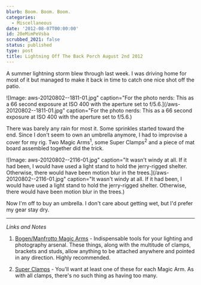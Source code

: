 ```yaml
---
blurb: Boom. Boom. Boom.
categories:
  - Miscellaneous
date: '2012-08-07T00:00:00'
id: 20eMimPeVsba
scrubbed_2021: false
status: published
type: post
title: Lightning Off The Back Porch August 2nd 2012
---
```


A summer lightning storm blew through last week. I was driving home for most of it but managed to make it back in time to catch one nice shot off the patio.

![Image: aws-20120802--1811-01.jpg" caption="For the photo nerds: This as a 66 second exposure at ISO 400 with the aperture set to f/5.6.](/aws-20120802--1811-01.jpg" caption="For the photo nerds: This as a 66 second exposure at ISO 400 with the aperture set to f/5.6.)

There was barely any rain for most it. Some sprinkles started toward the end. Since I don't seem to own an umbrella anymore, I had to improvise a cover for my rig. Two Magic Arms<sup>1</sup>, some Super Clamps<sup>2</sup> and a piece of mat board assembled together did the trick. 

![Image: aws-20120802--2116-01.jpg" caption="It wasn't windy at all. If it had been, I would have used a light stand to hold the jerry-rigged shelter. Otherwise, there would have been motion blur in the trees.](/aws-20120802--2116-01.jpg" caption="It wasn't windy at all. If it had been, I would have used a light stand to hold the jerry-rigged shelter. Otherwise, there would have been motion blur in the trees.)

Now I'm off to buy an umbrella. I don't care about getting wet, but I'd prefer my gear stay dry. 

---


_Links and Notes_

1. [Bogen/Manfrotto Magic Arms](http://www.amazon.com/gp/product/B001D2D7PO/ref=as_li_ss_tl?ie=UTF8&camp=1789&creative=390957&creativeASIN=B001D2D7PO&linkCode=as2&tag=tioa-20) - Indispensable tools for your lighting and photography arsenal. These things, along with the multitude of clamps, brackets and studs, allow anything to be attached anywhere and pointed in any direction. Highly recommended. 

2. [Super Clamps](http://www.amazon.com/gp/product/B00009R6BK/ref=as_li_ss_tl?ie=UTF8&camp=1789&creative=390957&creativeASIN=B00009R6BK&linkCode=as2&tag=tioa-20) - You'll want at least one of these for each Magic Arm. As with all clamps, there's no such thing as having too many.
